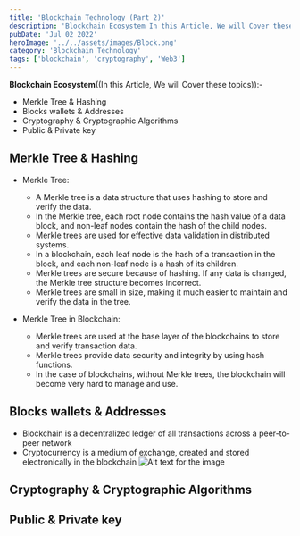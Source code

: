 ```yaml
---
title: 'Blockchain Technology (Part 2)'
description: 'Blockchain Ecosystem In this Article, We will Cover these topics:-'
pubDate: 'Jul 02 2022'
heroImage: '../../assets/images/Block.png'
category: 'Blockchain Technology'
tags: ['blockchain', 'cryptography', 'Web3']
---
```


**Blockchain Ecosystem**((In this Article, We will Cover these topics)):- 
- Merkle Tree & Hashing
- Blocks wallets & Addresses
- Cryptography & Cryptographic Algorithms
- Public & Private key


## Merkle Tree & Hashing
- Merkle Tree:
	* A Merkle tree is a data structure that uses hashing to store and verify the data.
	* In the Merkle tree, each root node contains the hash value of a data block, and non-leaf nodes contain the hash of the child nodes.
	* Merkle trees are used for effective data validation in distributed systems.
	* In a blockchain, each leaf node is the hash of a transaction in the block, and each non-leaf node is a hash of its children.
	* Merkle trees are secure because of hashing. If any data is changed, the Merkle tree structure becomes incorrect.
	* Merkle trees are small in size, making it much easier to maintain and verify the data in the tree.

- Merkle Tree in Blockchain:
	* Merkle trees are used at the base layer of the blockchains to store and verify transaction data.
	* Merkle trees provide data security and integrity by using hash functions.
	* In the case of blockchains, without Merkle trees, the blockchain will become very hard to manage 
	  and use.
	


## Blocks wallets & Addresses
- Blockchain is a decentralized ledger of all transactions across a peer-to-peer network
- Cryptocurrency is a medium of exchange, created and stored electronically in the blockchain
	![Alt text for the image](../../assets/images/BCtablepart1.png)


## Cryptography & Cryptographic Algorithms



## Public & Private key
